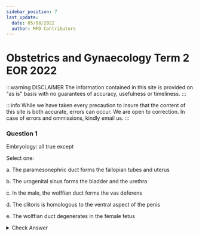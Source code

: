```yaml
---
sidebar_position: 7
last_update:
  date: 05/08/2022
  author: MFD Contributors
---
```


# Obstetrics and Gynaecology Term 2 EOR 2022

:::warning DISCLAIMER
The information contained in this site is provided on "as is" basis with no guarantees of accuracy, usefulness or timeliness.
:::

:::info
While we have taken every precaution to insure that the content of this site is both accurate, errors can occur. We are open to correction. In case of errors and ommissions, kindly email us.
:::

### Question 1

Embryology: all true except

Select one:

a. The paramesonephric duct forms the fallopian tubes and uterus

b. The urogenital sinus forms the bladder and the urethra

c. In the male, the wolffian duct forms the vas deferens

d. The clitoris is homologous to the ventral aspect of the penis

e. The wolffian duct degenerates in the female fetus

<details>
<summary>Check Answer</summary>

</detail>

### Question 2

A 30-year-old nulligravida has been trying to conceive for the last 2 years. She has no medical problems. She consumes five alcoholic drinks weekly, smokes half a pack of cigarettes daily. She describes herself as a heavy coffee drinker. She works in a dry cleaning facility. Which of the following exposures is LEAST likely affecting her fertility?

Select one:

a. Alcohol

b. Her age

c. Dry cleaning fluid exposure

d. Caffeine

e. Cigarettes

<details>
<summary>Check Answer</summary>

</detail>

### Question 3

Uterine enlargement in pregnancy is due to:

Select one:

a. None of the given choices

b. Hyperplasia and hypertrophy play equal roles

c. Hyperplasia

d. Hypertrophy and stretching

e. Atrophy with collagen replacement

<details>
<summary>Check Answer</summary>

</detail>

### Question 4

A patient presenting with post-menopausal bleeding

Select one:

a. Papsmear is not an important test

b. Should have a pregnancy test done

c. Does not necessarily need to have a fractional curettage done

d. Bleeding dyscrasia is likely

e. Is best treated with hormonal replacement therapy

<details>
<summary>Check Answer</summary>

</detail>

### Question 5

Concerning tuberculosis in pregnancy which of the following is true?

Select one:

a. Infected patients must be screened for HIV.

b. The neonate will not benefit from INH prophylaxis

c. It is a notifiable disease.

d. Breastfeeding is contraindicated.

e. Risk of Immune Reconstitution Inflammatory Syndrome (IRIS) when ART for PMTCT is given on undiagnosed inactive TB

<details>
<summary>Check Answer</summary>

</detail>

### Question 6

What is the lie if the fetal and maternal axes cross at a 45- degree angle

Select one:

a. Longitudinal

b. Breech

C. Unstable

d. Transverse

e. Oblique

<details>
<summary>Check Answer</summary>

</detail>

### Question 7

Important aspects in adolescent health include

Select one:

a. Risk of pregnancy especially unwanted or unplanned leading to Abortions

b. Gender empowerment

c. Contraceptive usage

d. Risk of STD/HIV

e. All of the given choices

<details>
<summary>Check Answer</summary>

</detail>

### Question 8

Which one of the following is not a major cause of maternal mortality

Select one:

a. Obstructed labour

b. Haemorrhage

c. Sepsis

d. Diabetes mellitus

e. Eclampsia

<details>
<summary>Check Answer</summary>

</detail>

### Question 9

True of menopause except

Select one:

a. May be diagnosed by measuring FSH, LH levels

b. Rarely leads to hot flushes or night sweats

c. If hormonal replacement therapy is required to manage it - this may be given orally or in the form of transdermal patches

d. Can be said to have occurred after 12 months of secondary amenorrhoea in a woman aged 45 years or above

e. Can lead to depression, loss of self confidence and anxiety

<details>
<summary>Check Answer</summary>

</detail>

### Question 10

Which of the following is true regarding Pelvic inflammatory disease

Select one:

a. Carries a risk of sterility of less 10% after one attack

b. Is usually due to gonorrhoea

c. Has not increased in incidence

d. Is best treated with a single broad spectrum antibiotic

e. Is a contraindication to the IUCD

<details>
<summary>Check Answer</summary>

</detail>

### Question 11

In taking history of a couple presenting with infertility, the female patient was reported to be para 0 + 2. The following may be true except

Select one:

a. Previous still birth at 36 weeks

b. Previous termination of pregnancy at 6 weeks

c. Previous pregnancy loss at 22 weeks

d. Previous ruptured ectopic pregnancy

e. Previous miscarriage at 12 weeks

<details>
<summary>Check Answer</summary>

</detail>

### Question 12

At what gestation doeS the gravid uterus stops being a pelvic organ?

Select one:

a. 10 weeks

b. 18 weeks

C. 16 weeks

d. 14 weeks

e. 12 weeks

<details>
<summary>Check Answer</summary>

</detail>

### Question 13

The following is true about Chlamydial infection EXCEPT

Select one:

a. Is a possible cause of pnuemonia in infants

b. It is commonly haboured in the cervix without causing symptoms

c. Is not sensitive to Erythomycin

d. It is sensitive to azithromycin

e. Is silent in over 50% of the cases

<details>
<summary>Check Answer</summary>

</detail>

### Question 14

The following are true about pyelonephritis in pregnancy, except

Select one:

a. Pyuria is common

b. Colitis is a differential

C. Fever is common

d. Is suspected if vomiting persists beyond the first trimester

e. Proteinuria is often massive

<details>
<summary>Check Answer</summary>

</detail>

### Question 15

Tubal ligation

Select one:

a. There is no need to take the fallopian tube for histology for confirmation

b. The ligation is best done at the isthmal portion of the fallopian tube

c. Is best done during the late luteal phase

d. In tubal ligation non absorbable suture is used

e. Pomeroys method of tubal ligation is the most used locally

<details>
<summary>Check Answer</summary>

</detail>

### Question 16

In galactorrhoea, the following are true except

Select one:

a. Luteinizing hormone levels are often high

b. X-ray sella turcica may be useful

c. Visual field evaluation is important

d. Oligomenorrhoea may accompany galactorrhoea

e. Prolactin levels could be high

<details>
<summary>Check Answer</summary>

</detail>

### Question 17

Average blood loss during menstruation is about

Select one:

a. 3000-4000mls

b. 30-40mls

c. None of the given choices

d. 300-400mls

e. 3-4mls

<details>
<summary>Check Answer</summary>

</detail>

### Question 18

The following are evidence of ovulation

Select one:

a. Thickening of cervical mucous mid cycle

b. Amenorrhoeic cycles

c. Fall of progesterone at mid luteal phase

d. Drop in body temperature mid cycle

e. Mittelschmerz

<details>
<summary>Check Answer</summary>

</detail>

### Question 19

Which of the following characterizes true labor

Select one:

a. Painless contractions with rupture of membranes

b. Engagement of fetal head

c. Progressive cervical dilatation with effacement

d. None of the given choices

e. Rhythmic lower abdominal pains

<details>
<summary>Check Answer</summary>

</detail>

### Question 20

The following drug can be safely administered in pregnancy

Select one:

a. Tetracycline

b. Methotrexate

c. Norfloxacin

d. Hydralazine

e. Chlorambucil

<details>
<summary>Check Answer</summary>

</detail>

### Question 21

Pelvic ultrasound scan

Select one:

a. A full bladder is necessary in transvaginal scan (TVS)

b. Vaginal walls are hypochoic

c. Cannot be used to monitor follicular growth

d. Fluid in a cyst will be hyperechoic

e. A full bladder provides an acoustic window that enables visualization of the anterior vaginal wall and surface of the uterus

<details>
<summary>Check Answer</summary>

</detail>

### Question 22

In puberty

Select one:

a. Menarche is a late sign

b. If precocious may be due to a cerebral tumor

c. Adrenal androgen levels rise before the earliest signs of puberty occur (7-8 years)

d. The growth spurt is usually the earliest sign and occurs earlier in girls than boys

e. All of the given choices

<details>
<summary>Check Answer</summary>

</detail>

### Question 23

In a normal cycle of 32 days, ovulation occurs

Select one:

a. About two weeks before menses

b. Before maximum ostrogen production

C. At mid cycle

d. About two weeks after onset of menses

e. None of the given choices

<details>
<summary>Check Answer</summary>

</detail>

### Question 24

The round ligaments

Select one:

a. Contain the ovarian arteries

b. Contain the ureter

c. Are attached laterally to the pelvic wall

d. Are homologous to the gubernaculum testis

e. Lie posterior to the broad ligament

<details>
<summary>Check Answer</summary>

</detail>

### Question 25

In Bacterial vaginosis, the following is TRUE

Select one:

a. Koilocytes cells are exfoliated vaginal cells dusted with small particles

b. None of the given choices is true

c. Is solely caused by Gardenerella vaginalis

d. Gram staining of vaginal smear is useful in diagnosis

e. The characteristic fishy odor is due to aerobic bacteria

<details>
<summary>Check Answer</summary>

</detail>

### Question 26

Anatomy

Select one:

a. The ureter crosses the common iliac artery posteriorly

b. Ischiorectal fossa is bounded medially by the obturator interns muscle

c. The vaginal wall has 4 layers

d. Vaginal mucosa is of the keratinized stratified squamous type

e. None of the given choices

<details>
<summary>Check Answer</summary>

</detail>

### Question 27

Regarding couples attempting pregnancy, what percentage of women are expected to have conceived at 1 year?

Select one:

a. 30 percent

b. 60 percent

c. 99 percent

d. 85 percent

e. 15 percent

<details>
<summary>Check Answer</summary>

</detail>

### Question 28

Which of the following is a feature of false labor

Select one:

a. Contraction intensity remains stable

b. Effacement and dilatation of cervix do not occur

c. None of the given choices

d. All of the given choices

e. Discomfort is relieved by sedation

<details>
<summary>Check Answer</summary>

</detail>

### Question 29

What is the most reliable indicator of rupture of fetal membranes

Select one:

a. Fluid visualized coming out of the cervical os

b. Positive fibronectin

c. Positive ferning

d. None of the given choices

e. Positive nitrazine test

<details>
<summary>Check Answer</summary>

</detail>

### Question 30

The following are useful in the management of endometriosis EXCEPT

Select one:

a. Cortocosteroids

b. Gonadotropin releasing hormone agonists

c. Danazol

d. Progestin's

e. The oral contraceptive pill

<details>
<summary>Check Answer</summary>

</detail>

### Question 31

Which of the following is rarely present in a case of hydatidiform mole

Select one:

a. Close association with hydatid infected dogs

b. Excessive uterine enlargement

c. Per vaginal bleeding

d. Hyperemesis

e. Ovarian enlargement

<details>
<summary>Check Answer</summary>

</detail>

### Question 32

The following ovarian tumors are epithelial in origin

Select one:

a. None of the given choices

b. Fibroma

c. Hilus cell tumor

d. All of the given choices

e. Thecoma

<details>
<summary>Check Answer</summary>

</detail>

### Question 33

Common cause of chronic pelvic pain in women of reproductive age include

Select one:

a. Gastroenteritis

b. Uterine retroversion

c. Ovarian cancer

d. Uterine fibroids

e. Endometriosis

<details>
<summary>Check Answer</summary>

</detail>

### Question 34

Regarding medical ethics

Select one:

a. A male doctor does not need a chaperone present when conducting a gynecological examination

b. Substance abuse by doctors is tolerated occasionally

c. Confidentiality is of extreme importance

d. Counseling plays little importance in office procedures

e. History taking is much more important than documentation of the history and record keeping

<details>
<summary>Check Answer</summary>

</detail>

### Question 35

Reproductive Health components include

Select one:

a. Prevention and management of reproductive tract infections especially STDs including HIV/AIDS

b. Prevention and management of complications of abortion

c. Family planning information and services

d. Early detection of cancer of the cervix and breast

e. All of the given choices

<details>
<summary>Check Answer</summary>

</detail>

### Question 36

In the treatment of carcinoma of the cervix, the following are true except

Select one:

a. Carcinoma insitu is best managed by wertheims hysterectomy

b. Chemotherapy has little role in the management of cervical cancer

c. Both external irradiation (teletherapy) and local irradiation (brachytherapy) may be associated with damage to surrounding organs

d. The most common complication of radical hysterectomy is fistula formation

e. Radical hysterectomy with node dissection is the preferred treatment of choice in stage 2A

<details>
<summary>Check Answer</summary>

</detail>

### Question 37

In chancroid of the vulva

Select one:

a. All of the given choices

b. Pain is a common clinical feature

c. Kissing ulcers are characteristic

d. The Ducreyi bacillus can be demonstrated

e. None of the given choices

<details>
<summary>Check Answer</summary>

</detail>

### Question 38

Regarding uterine fibroids in pregnancy

Select one:

a. Preterm labor may be a complication

b. Caesarean myomectomy is indicated at term

c. Postpartum haemorrhage cannot occur

d. Acute abdominal pain as in necrobiosis is treated by emergency myomectomy

e. Lack of descent of the presenting part during labour usually indicates syntocinon augmentation

<details>
<summary>Check Answer</summary>

</detail>

### Question 39

Vulval dystrophy

Select one:

a. May be premalignant

b. Should always be treated by surgical excision

c. Pruritus vulvae cannot be a presenting symptom

d. None of the above

e. Is only seen in postmenopausal women

<details>
<summary>Check Answer</summary>

</detail>

### Question 40

In which situation should standard digital examination be deferred at term

Select one:

a. Patient nervousness

b. Maternal fever

c. Suspected ruptured membranes

d. Bleeding in excess of bloody show

e. Severe hypertensive disease in pregnancy

<details>
<summary>Check Answer</summary>

</detail>

### Question 41

Management of rape victims entails all of the following except

Select one:

a. Prophylaxis against sexually transmitted infections

b. Counselling and follow up of the rape victims

c. Discarding all clothing covered in dirt and blood

d. Giving emergency contraception

e. Prevention of HIV by giving post exposure prophylaxis

<details>
<summary>Check Answer</summary>

</detail>

### Question 42

What would surgical removal of corpus luteum of pregnancy result to if removed at 7 weeks of gestation

Select one:

a. Can result in abdominal pregnancy

b. It will have no effect on the pregnancy

c. Would lead to hypertension in pregnancy

d. Would lead to spontaneous abortion

e. Would lead to gestational diabetes

<details>
<summary>Check Answer</summary>

</detail>

### Question 43

What are the cardinal movements of labor (in order, starting with first maneuver)

Select one:

a. Engagement, descent, flexion, internal rotation, extension, external rotation, expulsion

b. Descent, engagement, flexion, internal rotation, extension, external rotation, expulsion

c. Engagement, flexion, descent, internal rotation, extension, external rotation, expulsion

d. Descent, flexion, engagement, internal rotation, extension, external rotation, expulsion

e. None of the given choices

<details>
<summary>Check Answer</summary>

</detail>

### Question 44

A 19 year old patient presents to you with complaints of primary amenorrhoea. Evaluation reveals that she has normal breast development, but the uterus is absent.
Diagnostic possibility(ies) include

Select one:

a. Turner's syndrome

b. Congenital adrenal hyperplasia

c. All of the given choices

d. Mullerian agenesis

e. Klinefelter's syndrome

<details>
<summary>Check Answer</summary>

</detail>

### Question 45

The following Investigations are commonly done to evaluate women with pelvic pathology except:

Select one:

a. CT scan of the pelvis

b. Hysterosalphingogram

c. Abdominal pelvic X-ray

d. Abdominal pelvic ultrasound

e. Speculum and digital vaginal examination

<details>
<summary>Check Answer</summary>

</detail>

### Question 46

What causes softening and blueish color of the cervix in early pregnancy

Select one:

a. None of the given choices

b. Decreased blood flow

c. Atrophy

d. Increased vascularity

e. Decreased oxygen

<details>
<summary>Check Answer</summary>

</detail>

### Question 47

Which of the following drugs is used to induce ovulation?

Select one:

a. Clomiphene

b. Progestrones

c. Oral hypoglycaemics

d. Oral contraceptive pill

e. Human chorionic gonadotrophin

<details>
<summary>Check Answer</summary>

</detail>

### Question 48

Which of the following is true about menopause

Select one:

a. Ovarian testosterone secretion is increased

b. Conversion rates of androstenedione to estrone are increased in patients with endometrial carcinoma

c. Estrone is the predominant post menopause estrogen

d. Circulating estrone levels are only 20% of the premenopause levels

e. Estradiol production is approximately 15% of premenopausal levels

<details>
<summary>Check Answer</summary>

</detail>

### Question 49

Vasectomy

Select one:

a. No complications are experienced in this procedure

b. Commonly causes impotence

c. Leads to immediate sterility or azoospermia

d. Can be performed as an outpatient procedure

e. Involves ligation and division of the spermatic cord

<details>
<summary>Check Answer</summary>

</detail>

### Question 50

Sonographic evidence of an ectopic pregnancy includes which of the following

Select one:

a. Lack of intrauterine gestational sac

b. Adnexal mass

c. All of the given choices

d. Fluid in the cul de sac

e. Fluid in the peritoneal cavity

<details>
<summary>Check Answer</summary>

</detail>

### Question 51

The following ovarian tumours can cause hirsuitism and virilism

Select one:

a. Granulosa cell tumor

b. Arrhenoblastoma

c. Teratoma

d. Endodermal sinus tumor

e. Dysgerminoma

<details>
<summary>Check Answer</summary>

</detail>

### Question 52

Which of the following statements about human immunodeficiency virus (HIV) infection in pregnancy is/are correct?

Select one:

a. Transplacental transfer to the fetus is reduced by Caesarean section.

b. Approximately 20 per cent of infected children born to untreated patients will develop the symptoms of autoimmune deficiency syndrome within the first year of life.

c. The median time between exposure to the virus and the development of detectable antibody is about 2 months.

d. The rate of vertical transmission to the fetus is increased by the presence of co-infection with other sexually transmitted infections.

e. Upon infection with the virus, disease progression is slower compared to the non-pregnant state

<details>
<summary>Check Answer</summary>

</detail>

### Question 53

In molar pregnancy

Select one:

a. Diagnosis may be made from a distant metastatic lesion

b. Conception is recommended immediately after evacuation

c. Immediate evacuation is advocated on diagnosis

d. Evacuation can be done using sharp curretage

e. Immediate chemotherapy is advocated on diagnosis

<details>
<summary>Check Answer</summary>

</detail>

### Question 54

With regards to malaria infection in pregnancy

Select one:

a. It is not associated with stillbirths

b. It is most commonly due to Plasmodium falciparum.

c. Breakdown of malaria immunity is more marked in multigravidae than in primigravidae

d. Placental infestation occurs in as many as 40-50 per cent of cases.

e. Convulsions are a recognised clinical presentation.

<details>
<summary>Check Answer</summary>

</detail>

### Question 55

An infertile couple presents for evaluation. Neither partner has ever conceived a pregnancy. Both believe that the female partner alone is the source of their failure to achieve a pregnancy. It should be explained that infertility can be attributed to the male partner in approximately one third of cases and to both partners in approximately what percentage of cases?

Select one:

a. 66 percent

b. 10 percent

c. 85 percent

d. 1 percent

e. 33 percent

<details>
<summary>Check Answer</summary>

</detail>

### Question 56

Stages in sexual response include

Select one:

a. Plateau, excitement, orgasm, resolution

b. Excitement, plateau, orgasm, resolution

c. Excitement, orgasm, plateau, resolution

d. Orgasm, plateau, excitement, resolution

e. Plateau, resolution, orgasm, excitement

<details>
<summary>Check Answer</summary>

</detail>

### Question 57

Obstetric ultrasound

Select one:

a. Accurate gestation is best estimated at 35 weeks than 25 weeks

b. Crown-rump length (CRL) is useful after 12 weeks

c. Umbilical cord blood flow resistive index (RI) is significantly elevated if it is reported as 0.8

d. Defects of the spinal cord are difficult to detect

e. Fetal weight estimation of 1kg at 24 weeks of gestation is appropriate

<details>
<summary>Check Answer</summary>

</detail>

### Question 58

Regarding the fetal skull

Select one:

a. The biparietal diameter can be used to assess fetal maturity

b. The saggital suture connects the anterior and the posterior fontanelle

c. The anterior fontanelle is also called bregma

d. Brow presents the largest diameter of the fetal head

e. All of the given choices

<details>
<summary>Check Answer</summary>

</detail>

### Question 59

In general, infertility evaluation is initiated after a couple fails to conceive after 1 year of unprotected intercourse of reasonable frequency. When should earlier evaluation be considered?

Select one:

a. All of the given choices

b. None of the given choices

c. Woman older than 35 years

d. Prior severe pelvic inflammatory disease (PID)

e. History of chronic anovulatory cycles

<details>
<summary>Check Answer</summary>

</detail>

### Question 60

Management of fibroids

Select one:

a. Under no circumstances should myomectomy be done if the fallopian tubes are not repairable

b. Gonadotropin releasing hormone (GnRH) analogues are curative

c. GnRH analogues prevent menorrhagia

d. Progesterone releasing intrauterine devices are not good adjuncts in treatment

e. Oophorectomy should be done during hysterectomy if age is more than 40 years

<details>
<summary>Check Answer</summary>

</detail>

### Question 61

The following are common problems in pregnancy except

Select one:

a. Duodenitis

b. Delayed gastric emptying

c. Ptyalism

d. Oesophagitis

e. Constipation

<details>
<summary>Check Answer</summary>

</detail>

### Question 62

After a health talk in church, Wilkister Adhiambo presents with history of abnormal vaginal bleeding. On further probing she is found to have a period whose flow lasts for a duration of 6 days and her cycles take 32 days. Which of the following management plans is appropriate?

Select one:

a. Pelvic ultrasound

b. Coagulation profile

c. None of the given choices

d. All of the given choices

e. Full hemogram

<details>
<summary>Check Answer</summary>

</detail>

### Question 63

Mwanaisha presents for antenatal care. Her last normal menstrual periods started on 15th of January 2017 and ended on 17th January 2017.
Which of the following is correct:

Select one:

a. Her expected date of delivery is October 24th, 2017

b. All of the given choices

c. Last normal menstrual period (LNMP) was 17/01/2017

d. None of the given choices

e. Her gestation by dates on April 26, 2017 was

<details>
<summary>Check Answer</summary>

</detail>

### Question 64

In Kenya, the most common cause of vesicovaginal fistula is

Select one:

a. Vaginal hysterectomy

b. Obstetric injury

c. Radical hysterectomy for cervical cancer

d. Radiation treatment

e. Abdominal hysterectomy

<details>
<summary>Check Answer</summary>

</detail>

### Question 65

The following organisms are known to cause Pelvic Infalmmatory Disease (PID) EXCEPT

Select one:

a. Streptococcus pyogenes

b. Chlamydia Trachomatis

c. Herpes simplex virus type I

d. Neisseria Gonorrhoea

e. Clostridium welchii

<details>
<summary>Check Answer</summary>

</detail>

### Question 66

In embryonic life, the following structure is derived from the mesoderm

Select one:

a. Bladder

b. Brain

c. Hair

d. Vascular system

e. Thyroid

<details>
<summary>Check Answer</summary>

</detail>

### Question 67

What is the expected per cycle fecundability rate?

Select one:

a. 25 percent

b. 0.5 percent

c. 5 percent

d. 85 percent

e. 50 percent

<details>
<summary>Check Answer</summary>

</detail>

### Question 68

The following are diagnostic features of IUFD on X-ray film

Select one:

a. No fetal cardiac activity

b. Fundal height smaller than dates

c. Change of fetal attitude

d. Spalding's sign

e. McDonald's sign

<details>
<summary>Check Answer</summary>

</detail>

### Question 69

Of infertility causes, which of the following is most likely encountered?

Select one:

a. Male factors

b. Tubal disease

c. Ovulatory dysfunction

d. Uterine factors

e. Unexplained

<details>
<summary>Check Answer</summary>

</detail>

### Question 70

Regarding a hysterosalpingogram test for fallopian tube patency

Select one:

a. The contrast medium used may be either oil based or water soluble

b. All of the given choices

c. The test may have a therapeutic effect on infertility

d. Abnormalities of the uterine cavity may be diagnosed with this procedure

e. None of the given choices

<details>
<summary>Check Answer</summary>

</detail>

